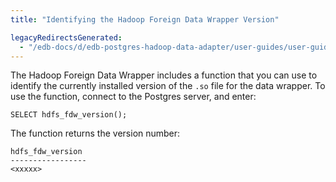 ```yaml
---
title: "Identifying the Hadoop Foreign Data Wrapper Version"

legacyRedirectsGenerated:
  - "/edb-docs/d/edb-postgres-hadoop-data-adapter/user-guides/user-guide/2.0.7/identifying_data_adapter_version.html"
---
```


<div id="identifying_data_adapter_version" class="registered_link"></div>

The Hadoop Foreign Data Wrapper includes a function that you can use to identify the currently installed version of the `.so` file for the data wrapper. To use the function, connect to the Postgres server, and enter:

```text
SELECT hdfs_fdw_version();
```

The function returns the version number:

```text
hdfs_fdw_version
-----------------
<xxxxx>
```
